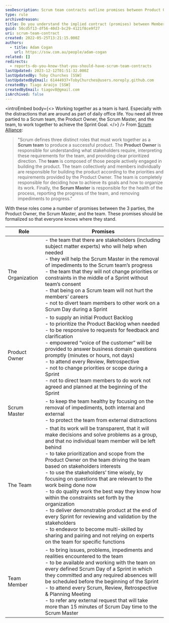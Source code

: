 ```yaml
---
seoDescription: Scrum team contracts outline promises between Product Owner, Scrum Master, and team members for successful collaboration and delivery of product goals.
type: rule
archivedreason:
title: Do you understand the implied contract (promises) between Members of the Scrum Team?
guid: 50cd5f13-df56-40d3-bc29-4121f8ce9f27
uri: scrum-team-contract
created: 2022-05-25T13:21:15.000Z
authors:
  - title: Adam Cogan
    url: https://ssw.com.au/people/adam-cogan
related: []
redirects:
  - reports-do-you-know-that-you-should-have-scrum-team-contracts
lastUpdated: 2023-12-12T01:51:32.000Z
lastUpdatedBy: Toby Churches [SSW]
lastUpdatedByEmail: 61444937+TobyChurches@users.noreply.github.com
createdBy: Tiago Araújo [SSW]
createdByEmail: tiagov8@gmail.com
isArchived: false
---
```


<introEmbed
  body={<>
Working together as a team is hard. Especially with the distractions that are around as part of daily office life. You need all three partied to a Scrum team, the Product Owner, the Scrum Master, and the team, to work together to achieve the Sprint Goal.
  </>}
/>
From [Scrum Alliance](https://www.scrumalliance.org/):

> "Scrum defines three distinct roles that must work together as a **Scrum team** to produce a successful product. The **Product Owner** is responsible for understanding what stakeholders require, interpreting these requirements for the team, and providing clear prioritized direction. The **team** is composed of those people actively engaged in building the product. The team collectively and members individually are responsible for building the product according to the priorities and requirements provided by the Product Owner. The team is completely responsible for deciding how to achieve its goals and how to organize its work. Finally, the **Scrum Master** is responsible for the health of the process, reporting the progress of the team, and removing impediments to progress."

With these roles come a number of promises between the 3 parties, the Product Owner, the Scrum Master, and the team. These promises should be formalized so that everyone knows where they stand.

| **Role**         | **Promises**                                                                                                                                                                                                                                                                                                                                                                                                                                                                                                                                                                                                                                                                                                                                                       |
| ---------------- | ------------------------------------------------------------------------------------------------------------------------------------------------------------------------------------------------------------------------------------------------------------------------------------------------------------------------------------------------------------------------------------------------------------------------------------------------------------------------------------------------------------------------------------------------------------------------------------------------------------------------------------------------------------------------------------------------------------------------------------------------------------------ |
| The Organization | - the team that there are stakeholders (including subject matter experts) who will help when needed <br> - they will help the Scrum Master in the removal of impediments to the Scrum team’s progress <br> - the team that they will not change priorities or constraints in the middle of a Sprint without team’s consent <br> - that being on a Scrum team will not hurt the members’ careers <br> - not to divert team members to other work on a Scrum Day during a Sprint                                                                                                                                                                                                                                                                                     |
| Product Owner    | - to supply an initial Product Backlog <br> - to prioritize the Product Backlog when needed <br> - to be responsive to requests for feedback and clarification <br> - empowered “voice of the customer” will be provided to answer business domain questions promptly (minutes or hours, not days) <br> - to attend every Review, Retrospective <br> - not to change priorities or scope during a Sprint <br> - not to direct team members to do work not agreed and planned at the beginning of the Sprint                                                                                                                                                                                                                                                        |
| Scrum Master     | - to keep the team healthy by focusing on the removal of impediments, both internal and external <br> - to protect the team from external distractions                                                                                                                                                                                                                                                                                                                                                                                                                                                                                                                                                                                                             |
| The Team         | - that its work will be transparent, that it will make decisions and solve problems as a group, and that no individual team member will be left behind <br> - to take prioritization and scope from the Product Owner on the team driving the team based on stakeholders interests <br> - to use the stakeholders’ time wisely, by focusing on questions that are relevant to the work being done now <br> - to do quality work the best way they know how within the constraints set forth by the organization <br> - to deliver demonstrable product at the end of every Sprint for reviewing and validation by the stakeholders <br> - to endeavor to become multi-skilled by sharing and pairing and not relying on experts on the team for specific functions |
| Team Member      | - to bring issues, problems, impediments and realities encountered to the team <br> - to be available and working with the team on every defined Scrum Day of a Sprint in which they committed and any required absences will be scheduled before the beginning of the Sprint <br> - to attend every Scrum, Review, Retrospective &amp; Planning Meeting <br> - to refer any external request that will take more than 15 minutes of Scrum Day time to the Scrum Master                                                                                                                                                                                                                                                                                            |
